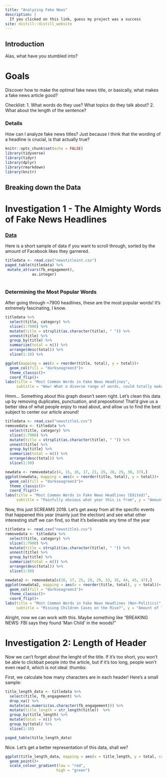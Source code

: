 ```yaml
---
title: "Analyzing Fake News"
description: |
  If you clicked on this link, guess my project was a success
site: distill::distill_website
---
```

## Introduction
Alas, what have you stumbled into? 

# Goals 
Discover how to make the optimal fake news title, or basically, what makes a fake news article good?

Checklist:
1. What words do they use? What topics do they talk about? 
2. What about the length of the sentence? 

### Details 
How can I analyze fake news titles? 
Just because I think that the wording of a headline is crucial, is that actually true? 
```r
knitr::opts_chunk$set(echo = FALSE)
library(tidyverse)
library(tidyr)
library(dplyr)
library(rmarkdown)
library(knitr)
```

## Breaking down the Data
# Investigation 1 - The Almighty Words of Fake News Headlines

### [Data](https://github.com/BuzzFeedNews/2018-12-fake-news-top-50)
Here is a short sample of data if you want to scroll through, sorted by the amount of Facebook likes they garnered. 


```r
titledata <- read.csv("newstitleint.csv")
paged_table(titledata) %>% 
 mutate_at(vars(fb_engagement),
            as.integer)
 
```

### Determining the Most Popular Words
 
<div>
After going through ~7900 headlines, these are the most popular words! It's extremely fascinating, I know. 
</div>


```r
titledata %>%
  select(title, category) %>%
  slice(1:7900) %>% 
  mutate(title = strsplit(as.character(title), " ")) %>% 
  unnest(title) %>% 
  group_by(title) %>% 
  summarize(total = n()) %>% 
  arrange(desc(total)) %>% 
  slice(1:10) %>% 

ggplot(mapping = aes(x = reorder(title, total), y = total))+
  geom_col(fill = "darkseagreen3")+
  theme_classic()+
  coord_flip()+
labs(title = "Most Common Words in Fake News Headlines", 
     subtitle = "Wow! What a diverse range of words, could totally make a headline out of it!", y = "Amount of Times it has Appeared in a Headline", x = "Word", caption = "Source: BuzzFeed News")
```
<div>
Hmm... Something about this graph doesn't seem right. Let's clean this data up by removing duplicates, punctuation, and prepositions! That'd give us a better idea of what people enjoy to read about, and allow us to find the best subject to center our article around!
</div>

```r
titledata <- read.csv("newstitle1.csv")
removedata <- titledata %>%
  select(title, category) %>%
  slice(1:7900) %>%
  mutate(title = strsplit(as.character(title), " ")) %>%
  unnest(title) %>%
  group_by(title) %>%
  summarize(total = n()) %>%
  arrange(desc(total)) %>%
  slice(1:50)

newdata <- removedata[c(4, 15, 16, 17, 21, 25, 28, 29, 30, 37),]
ggplot(newdata, mapping = aes(x = reorder(title, total), y = total))+
  geom_col(fill = "darkseagreen3")+
  theme_classic()+
  coord_flip()+
labs(title = "Most Common Words in Fake News Headlines (Edited)",
     subtitle = "Painfully obvious what year this is from", y = "Amount of Times it has Appeared in a Headline", x = "Word", caption = "Source: BuzzFeed News")
```
<div>
Now, this just SCREAMS 2018. Let's get away from all the specific events that happened this year (mainly just the election) and see what other interesting stuff we can find, so that it's believable any time of the year
</div> 

```r
titledata <- read.csv("newstitle1.csv")
removedata <- titledata %>%
  select(title, category) %>%
  slice(1:7900) %>%
  mutate(title = strsplit(as.character(title), " ")) %>%
  unnest(title) %>%
  group_by(title) %>%
  summarize(total = n()) %>%
  arrange(desc(total)) %>%
  slice(1:50)

newdata2 <- removedata[c(16, 17, 25, 28, 29, 33, 35, 44, 45, 47),]
ggplot(newdata2, mapping = aes(x = reorder(title, total), y = total))+
  geom_col(fill = "darkseagreen3")+
  theme_classic()+
  coord_flip()+
labs(title = "Most Common Words in Fake News Headlines (Non-Politics)",
     subtitle = "Missing Children Cases on the Rise?", y = "Amount of Times it has Appeared in a Headline", x = "Word", caption = "Source: BuzzFeed News")
```

<div>
Alright, now we can work with this. Maybe something like "BREAKING NEWS: FBI says they found 'Man Child' in the woods!"
</div> 

# Investigation 2: Length of Header 

Now we can't forget about the lenght of the title. If it's too short, you won't be able to clickbait people into the article, but if it's too long, people won't even read it, which is not ideal :thumbs:

First, we calculate how many characters are in each header! Here's a small sample: 

```r
title_length_data <- titledata %>%
  select(title, fb_engagement) %>%
  drop_na() %>% 
  mutate(as.numeric(as.character(fb_engagement))) %>% 
  mutate(title_length = str_length(title))  %>% 
  group_by(title_length) %>% 
  mutate(total = n()) %>% 
  group_by(total) %>% 
  slice(1:10)
```
```r
paged_table(title_length_data)

```

Nice. Let's get a better representation of this data, shall we? 

```r
ggplot(title_length_data, mapping = aes(x = title_length, y = total, color = as.numeric(fb_engagement)))+
  geom_point()+
  scale_colour_gradient(low = "red", 
                       high = "green")
```

